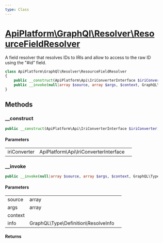 ```yaml
---
type: Class
---
```


# [ApiPlatform\GraphQl\Resolver\ResourceFieldResolver](/docs/reference/GraphQl/Resolver/ResourceFieldResolver)

A field resolver that resolves IDs to IRIs and allow to access to the raw ID using the "#id" field.


```php
class ApiPlatform\GraphQl\Resolver\ResourceFieldResolver
{
    public __construct(ApiPlatform\Api\IriConverterInterface $iriConverter)
    public __invoke(null|array $source, array $args, $context, GraphQL\Type\Definition\ResolveInfo $info)
}
```
## Methods

### __construct



```php
public __construct(ApiPlatform\Api\IriConverterInterface $iriConverter)
```

#### Parameters

<table><tbody>
<tr><td>iriConverter</td><td>ApiPlatform\Api\IriConverterInterface</td><td></td></tr>
</tbody>
</table>

### __invoke



```php
public __invoke(null|array $source, array $args, $context, GraphQL\Type\Definition\ResolveInfo $info)
```

#### Parameters

<table><tbody>
<tr><td>source</td><td>array</td><td></td></tr><tr><td>args</td><td>array</td><td></td></tr><tr><td>context</td><td></td><td></td></tr><tr><td>info</td><td>GraphQL\Type\Definition\ResolveInfo</td><td></td></tr>
</tbody>
</table>

#### Returns


